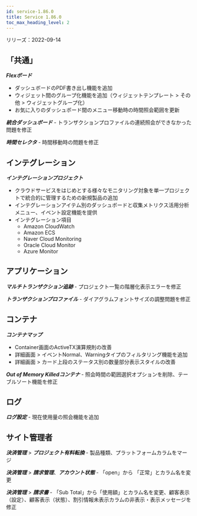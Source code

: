 ```yaml
---
id: service-1.86.0
title: Service 1.86.0
toc_max_heading_level: 2
---
```



リリーズ：2022-09-14

## 「共通」

**_Flexボード_**

-   ダッシュボードのPDF書き出し機能を追加 
-   ウィジェット間のグループ化機能を追加（ウィジェットテンプレート > その他 > ウィジェットグループ化）
-   お気に入りのダッシュボード間のメニュー移動時の時間照会範囲を更新

**_統合ダッシュボード_** - トランザクションプロファイルの連続照会ができなかった問題を修正

**_時間セレクタ_** - 時間移動時の問題を修正

## インテグレーション

**_インテグレーションプロジェクト_**

-   クラウドサービスをはじめとする様々なモニタリング対象を単一プロジェクトで統合的に管理するための新規製品の追加
-   インテグレーションアイテム別のダッシュボードと収集メトリクス活用分析メニュー、イベント設定機能を提供
-   インテグレーション項目
    -   Amazon CloudWatch
    -   Amazon ECS
    -   Naver Cloud Monitoring
    -   Oracle Cloud Monitor
    -   Azure Monitor

## アプリケーション

**_マルチトランザクション追跡_** - プロジェクト一覧の階層化表示エラーを修正

**_トランザクションプロファイル_** - ダイアグラムフォントサイズの調整問題を修正

## コンテナ

**_コンテナマップ_**

-   Container画面のActiveTX演算規則の改善
-   詳細画面 > イベントNormal、Warningタイプのフィルタリング機能を追加
-   詳細画面 > カード上段のステータス別の数量部分表示スタイルの改善

**_Out of Memory Killedコンテナ_** - 照会時間の範囲選択オプションを削除、テーブルソート機能を修正 

## ログ

**_ログ設定_** - 現在使用量の照会機能を追加 

## サイト管理者

**_決済管理_** > **_プロジェクト有料転換_** - 製品種類、プラットフォームカラムをマージ

**_決済管理_** > **_請求管理_**、**_アカウント状態_** - 「open」から 「正常」とカラム名を変更

**_決済管理_** > **_請求書_** - 「Sub Total」から「使用額」とカラム名を変更、顧客表示（設定）、顧客表示（状態）、割引情報未表示カラムの非表示・表示メッセージを修正
